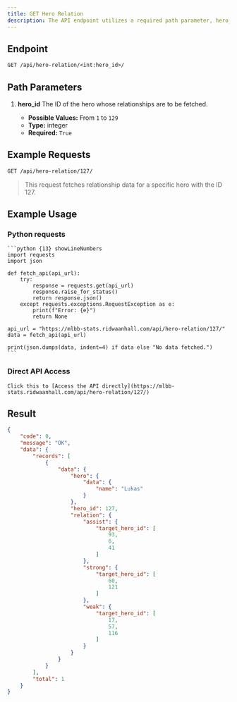 ```yaml
---
title: GET Hero Relation
description: The API endpoint utilizes a required path parameter, hero_id, an integer from 1 to 127, to retrieve relationship data for a specific hero. The successful JSON response includes a success code and message, and the data field containing a records array. This array holds an object with the main hero's name, its hero_id, and a relation object. The relation object categorizes the hero's relationships into assist, strong, and weak based on target_hero_id arrays. These arrays hold hero IDs that represent heroes that synergize well, heroes that the main hero is strong against, and heroes that the main hero is weak against, respectively.
---
```


## Endpoint

```txt
GET /api/hero-relation/<int:hero_id>/
```

## Path Parameters

1. **hero_id**
   The ID of the hero whose relationships are to be fetched.

   - **Possible Values:** From `1` to `129`
   - **Type:** integer
   - **Required:** `True`

## Example Requests

```txt
GET /api/hero-relation/127/
```

> This request fetches relationship data for a specific hero with the ID 127.

## Example Usage

### Python requests

    ```python {13} showLineNumbers
    import requests
    import json

    def fetch_api(api_url):
        try:
            response = requests.get(api_url)
            response.raise_for_status()
            return response.json()
        except requests.exceptions.RequestException as e:
            print(f"Error: {e}")
            return None

    api_url = "https://mlbb-stats.ridwaanhall.com/api/hero-relation/127/"
    data = fetch_api(api_url)

    print(json.dumps(data, indent=4) if data else "No data fetched.")
    ```

### Direct API Access

    Click this to [Access the API directly](https://mlbb-stats.ridwaanhall.com/api/hero-relation/127/)

## Result

```json {10} showLineNumbers
{
    "code": 0,
    "message": "OK",
    "data": {
        "records": [
            {
                "data": {
                    "hero": {
                        "data": {
                            "name": "Lukas"
                        }
                    },
                    "hero_id": 127,
                    "relation": {
                        "assist": {
                            "target_hero_id": [
                                93,
                                6,
                                41
                            ]
                        },
                        "strong": {
                            "target_hero_id": [
                                60,
                                121
                            ]
                        },
                        "weak": {
                            "target_hero_id": [
                                17,
                                57,
                                116
                            ]
                        }
                    }
                }
            }
        ],
        "total": 1
    }
}
```